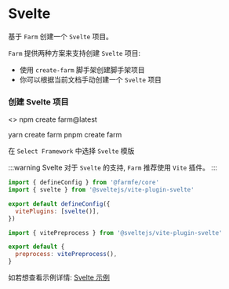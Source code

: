 
# Svelte

基于 `Farm` 创建一个 `Svelte` 项目。

`Farm` 提供两种方案来支持创建 `Svelte` 项目: 
- 使用 `create-farm` 脚手架创建脚手架项目
- 你可以根据当前文档手动创建一个 `Svelte` 项目

### 创建 Svelte 项目

<>
    <Tabs>
          <TabItem value="npm" label = "npm" >
              <CodeBlock>npm create farm@latest</CodeBlock>
              </TabItem>

  <TabItem value = "yarn" label = "yarn" >
          <CodeBlock>yarn create farm</CodeBlock>
              </TabItem>
  <TabItem value = "pnpm" label = "pnpm" >
          <CodeBlock>pnpm create farm</CodeBlock>
              </TabItem>
          </Tabs>
</>

在 `Select Framework` 中选择 `Svelte` 模版

:::warning Svelte
对于 `Svelte` 的支持, `Farm` 推荐使用 `Vite` 插件。
:::

```javascript title="farm.config.ts"
import { defineConfig } from '@farmfe/core'
import { svelte } from '@sveltejs/vite-plugin-svelte'

export default defineConfig({
  vitePlugins: [svelte()],
})

```

```javascript title="svelte.config.ts"
import { vitePreprocess } from '@sveltejs/vite-plugin-svelte'

export default {
  preprocess: vitePreprocess(),
}
```

如若想查看示例详情: [Svelte 示例](https://github.com/farm-fe/farm/tree/main/examples/vite-adapter-svelte)
